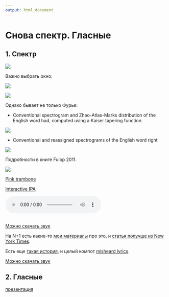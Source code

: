 ```yaml
---
output: html_document
---
```

# Снова спектр. Гласные

## 1. Спектр

![](images/3-1-fourier-spectrum.png)

Важно выбрать окно:

![](images/3-2-fourier-spectrum.png)

![](images/3-3-fourier-spectrum.png)

Однако бывает не только Фурье:

* Conventional spectrogram and Zhao-Atlas-Marks distribution of the English word had, computed using a Kaiser tapering function.

![](images/3-4-ZAM.png)

* Conventional and reassigned spectrograms of the English word right

![](images/3-5-reassigned-spectrum.png)

Подробности в книге Fulop 2011.

![](images/3-6-source-filter.png)

[Pink trambone](https://dood.al/pinktrombone/)

[Interactive IPA](http://www.ipachart.com/)

<audio controls> <source src="data/Yanny_Laurel_original_speed_75.mp3" type="audio/wav"></audio><br>
[Можно скачать звук](https://github.com/agricolamz/2019_PhonDan/raw/master/data/Yanny_Laurel_original_speed_75.mp3)

На N+1 есть какие-то [мои материалы](https://nplus1.ru/blog/2018/05/16/acousticdress) про это, и [статья получше из New York Times](https://www.nytimes.com/interactive/2018/05/16/upshot/audio-clip-yanny-laurel-debate.html?fbclid=IwAR0OSchlyNl4_QnKNqhV5tZZRH1TUqE3P2WrHHSAmTzONTWGUXIHMfYzeK4).

Есть еще [такая история](https://l.facebook.com/l.php?u=https%3A%2F%2Fwww.reddit.com%2Fr%2Ffunny%2Fcomments%2Fa9zlu8%2Fmay_have_just_found_next_yanni_or_laurel%2F&h=AT2KHsJyiRTEbqTxneDJDGNRMBb-g2GlQYEAalu-2xACTWzZr5u_Zg1L3tzMTX0dQNKFKDjNliFhBak6cLwdTV8XHhXw9GKqwEQHWeVClq2MA5pHz6Qeyb6BIjfQag), и целый компот [misheard lyrics](http://lurkmore.to/Misheard_lyrics).

[Можно скачать звук](https://github.com/agricolamz/2019_PhonDan/raw/master/data/excellent_idea.wav)

## 2. Гласные

[презентация](https://github.com/agricolamz/2019_PhonDan/raw/master/data/Vowels_lecture.pdf)